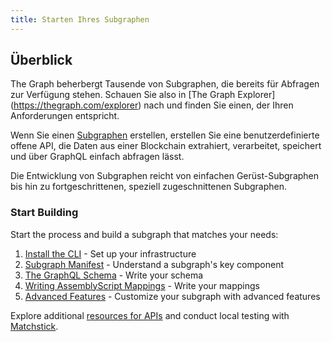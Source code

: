 ```yaml
---
title: Starten Ihres Subgraphen
---
```


## Überblick

The Graph beherbergt Tausende von Subgraphen, die bereits für Abfragen zur Verfügung stehen. Schauen Sie also in [The Graph Explorer] (https://thegraph.com/explorer) nach und finden Sie einen, der Ihren Anforderungen entspricht.

Wenn Sie einen [Subgraphen](/subgraphs/developing/subgraphs/) erstellen, erstellen Sie eine benutzerdefinierte offene API, die Daten aus einer Blockchain extrahiert, verarbeitet, speichert und über GraphQL einfach abfragen lässt.

Die Entwicklung von Subgraphen reicht von einfachen Gerüst-Subgraphen bis hin zu fortgeschrittenen, speziell zugeschnittenen Subgraphen.

### Start Building

Start the process and build a subgraph that matches your needs:

1. [Install the CLI](/subgraphs/developing/creating/install-the-cli/) - Set up your infrastructure
2. [Subgraph Manifest](/subgraphs/developing/creating/subgraph-manifest/) - Understand a subgraph's key component
3. [The GraphQL Schema](/subgraphs/developing/creating/ql-schema/) - Write your schema
4. [Writing AssemblyScript Mappings](/subgraphs/developing/creating/assemblyscript-mappings/) - Write your mappings
5. [Advanced Features](/subgraphs/developing/creating/advanced/) - Customize your subgraph with advanced features

Explore additional [resources for APIs](/subgraphs/developing/creating/graph-ts/README/) and conduct local testing with [Matchstick](/subgraphs/developing/creating/unit-testing-framework/).
